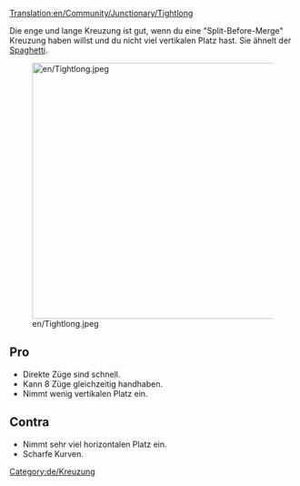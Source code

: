 [[Translation:en/Community/Junctionary/Tightlong]]

{{de/Kreuzungsmenü}}
Die enge und lange Kreuzung ist gut, wenn du eine "Split-Before-Merge" Kreuzung haben willst und du nicht viel vertikalen Platz hast. Sie ähnelt der [[de/Community/Junctionary/Spaghetti|Spaghetti]].

[[File:en/Tightlong.jpeg|thumb|450px|none]]

==Pro==
* Direkte Züge sind schnell.
* Kann 8 Züge gleichzeitig handhaben.
* Nimmt wenig vertikalen Platz ein.

==Contra==
* Nimmt sehr viel horizontalen Platz ein.
* Scharfe Kurven.


[[Category:de/Kreuzung]]